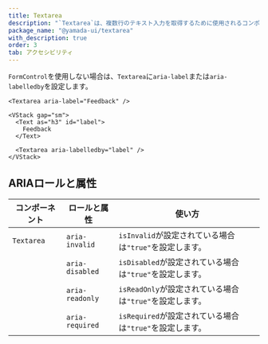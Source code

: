 ```yaml
---
title: Textarea
description: "`Textarea`は、複数行のテキスト入力を取得するために使用されるコンポーネントです。"
package_name: "@yamada-ui/textarea"
with_description: true
order: 3
tab: アクセシビリティ
---
```


`FormControl`を使用しない場合は、`Textarea`に`aria-label`または`aria-labelledby`を設定します。

```tsx live=false
<Textarea aria-label="Feedback" />
```

```tsx live=false
<VStack gap="sm">
  <Text as="h3" id="label">
    Feedback
  </Text>

  <Textarea aria-labelledby="label" />
</VStack>
```

## ARIAロールと属性

| コンポーネント | ロールと属性    | 使い方                                                   |
| -------------- | --------------- | -------------------------------------------------------- |
| `Textarea`     | `aria-invalid`  | `isInvalid`が設定されている場合は`"true"`を設定します。  |
|                | `aria-disabled` | `isDisabled`が設定されている場合は`"true"`を設定します。 |
|                | `aria-readonly` | `isReadOnly`が設定されている場合は`"true"`を設定します。 |
|                | `aria-required` | `isRequired`が設定されている場合は`"true"`を設定します。 |
